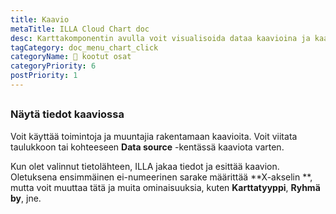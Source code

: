 ```yaml
---
title: Kaavio
metaTitle: ILLA Cloud Chart doc
desc: Karttakomponentin avulla voit visualisoida dataa kaavioina ja kaavioina. Se on rakennettu käyttäen Chart.js.
tagCategory: doc_menu_chart_click
categoryName: 🧬 kootut osat
categoryPriority: 6
postPriority: 1
---
```


## <h2 hidden>Kaavio</h2>

### Näytä tiedot kaaviossa

Voit käyttää toimintoja ja muuntajia rakentamaan kaavioita. Voit viitata taulukkoon tai kohteeseen **Data source** -kentässä kaaviota varten. 

Kun olet valinnut tietolähteen, ILLA jakaa tiedot ja esittää kaavion. Oletuksena ensimmäinen ei-numeerinen sarake määrittää **X-akselin **, mutta voit muuttaa tätä ja muita ominaisuuksia, kuten **Karttatyyppi**, **Ryhmä by**, jne.

<img src='https://cdn.illacloud.com/official-website/img/docs/assemble/chart1.png' alt="" />

<img src='https://cdn.illacloud.com/official-website/img/docs/assemble/chart2.png' alt="" />
